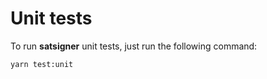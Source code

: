 # Unit tests

To run **satsigner** unit tests, just run the following command:

```bash copy
yarn test:unit
```
